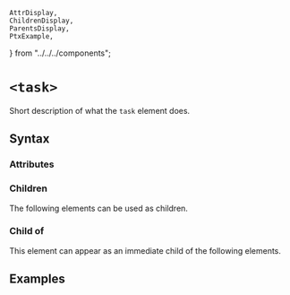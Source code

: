     AttrDisplay,
    ChildrenDisplay,
    ParentsDisplay,
    PtxExample,
} from "../../../components";

# `<task>`

Short description of what the `task` element does.

## Syntax

### Attributes

<AttrDisplay name="task" />

### Children

The following elements can be used as children.

<ChildrenDisplay name="task" />

### Child of

This element can appear as an immediate child of the following elements.

<ParentsDisplay name="task" />

## Examples

    